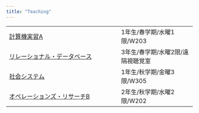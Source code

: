 ```yaml
---
title: "Teaching"
---
```


| ||
|---------|:-----|
| [計算機実習A](https://zi-ang-liu.github.io/jb-computer-literacy)     | 1年生/春学期/水曜1限/W203  |  
| [リレーショナル・データベース](https://zi-ang-liu.github.io/jb-database)  |3年生/春学期/水曜2限/遠隔視聴覚室 |  
| [社会システム](https://zi-ang-liu.github.io/jb-sse)|1年生/秋学期/金曜3限/W305|
|[オペレーションズ・リサーチB](https://zi-ang-liu.github.io/jb-or)|2年生/秋学期/水曜2限/W202|